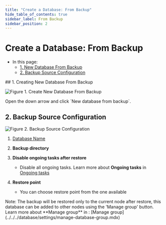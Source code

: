 ```yaml
---
title: "Create a Database: From Backup"
hide_table_of_contents: true
sidebar_label: From Backup
sidebar_position: 2
---
```



# Create a Database: From Backup
<Admonition type="note" title="Note">

* In this page:  
  * [1. New Database From Backup](../../../../studio/server/databases/create-new-database/from-backup.mdx#1-new-database)  
  * [2. Backup Source Configuration](../../../../studio/server/databases/create-new-database/from-backup.mdx#2-database-name)  

</Admonition>
## 1. Creating New Database From Backup

![Figure 1. Create New Database From Backup](./assets/new-database-from-backup-1.png)

<Admonition type="note" title="Note">
Open the down arrow and click `New database from backup`.
</Admonition>


## 2. Backup Source Configuration

![Figure 2. Backup Source Configuration](./assets/new-database-from-backup-2.png)

1. [Database Name](../../../../studio/server/databases/create-new-database/general-flow.mdx#2-database-name)

2. **Backup directory**

3. **Disable ongoing tasks after restore**
    * Disable all ongoing tasks. Learn more about **Ongoing tasks** in [Ongoing tasks](../../../database/tasks/ongoing-tasks/general-info.mdx)

4. **Restore point**
    * You can choose restore point from the one available
   
<Admonition type="note" title="Note">
 Note: The backup will be restored only to the current node after restore, this database can be added to other nodes using the 'Manage group' button.
 Learn more about **Manage group** in : [Manage group](../../../database/settings/manage-database-group.mdx)  
</Admonition>


